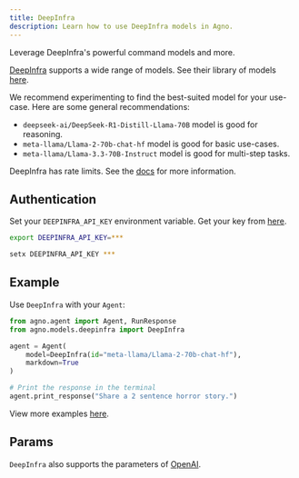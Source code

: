```yaml
---
title: DeepInfra
description: Learn how to use DeepInfra models in Agno.
---
```


Leverage DeepInfra's powerful command models and more.

[DeepInfra](https://deepinfra.com) supports a wide range of models. See their library of models [here](https://deepinfra.com/models).

We recommend experimenting to find the best-suited model for your use-case. Here are some general recommendations:

- `deepseek-ai/DeepSeek-R1-Distill-Llama-70B` model is good for reasoning.
- `meta-llama/Llama-2-70b-chat-hf` model is good for basic use-cases.
- `meta-llama/Llama-3.3-70B-Instruct` model is good for multi-step tasks.

DeepInfra has rate limits. See the [docs](https://deepinfra.com/docs/advanced/rate-limits) for more information.

## Authentication

Set your `DEEPINFRA_API_KEY` environment variable. Get your key from [here](https://deepinfra.com/dash/api_keys).

<CodeGroup>

```bash Mac
export DEEPINFRA_API_KEY=***
```

```bash Windows
setx DEEPINFRA_API_KEY ***
```

</CodeGroup>

## Example

Use `DeepInfra` with your `Agent`:

<CodeGroup>

```python agent.py
from agno.agent import Agent, RunResponse
from agno.models.deepinfra import DeepInfra

agent = Agent(
    model=DeepInfra(id="meta-llama/Llama-2-70b-chat-hf"),
    markdown=True
)

# Print the response in the terminal
agent.print_response("Share a 2 sentence horror story.")

```

</CodeGroup>

<Note> View more examples [here](/examples/models/deepinfra/basic). </Note>

## Params

<Snippet file="model-deepinfra-params.mdx" />

`DeepInfra` also supports the parameters of [OpenAI](/reference/models/openai).
